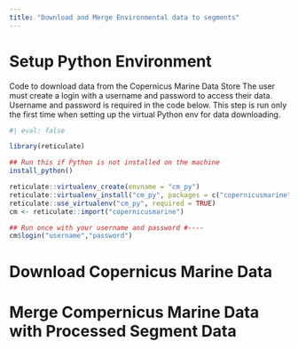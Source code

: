 ```yaml
---
title: "Download and Merge Environmental data to segments"
---
```


# Setup Python Environment 

Code to download data from the Copernicus Marine Data Store
The user must create a login with a username and password to access their data.
Username and password is required in the code below. This step is run only the first time when setting up the virtual Python env for data downloading.

```r
#| eval: false

library(reticulate) 

## Run this if Python is not installed on the machine
install_python() 

reticulate::virtualenv_create(envname = "cm_py")
reticulate::virtualenv_install("cm_py", packages = c("copernicusmarine"))
reticulate::use_virtualenv("cm_py", required = TRUE)
cm <- reticulate::import("copernicusmarine")

## Run once with your username and password #----
cm$login("username","password")
```

# Download Copernicus Marine Data

# Merge Compernicus Marine Data with Processed Segment Data